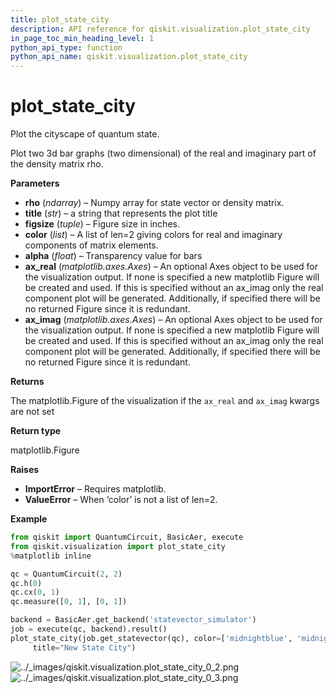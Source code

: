 ```yaml
---
title: plot_state_city
description: API reference for qiskit.visualization.plot_state_city
in_page_toc_min_heading_level: 1
python_api_type: function
python_api_name: qiskit.visualization.plot_state_city
---
```


# plot\_state\_city

<Function id="qiskit.visualization.plot_state_city" name="plot_state_city" isDedicatedPage={true} github="https://github.com/qiskit/qiskit/tree/stable/0.14/qiskit/visualization/state_visualization.py" signature="plot_state_city(rho, title='', figsize=None, color=None, alpha=1, ax_real=None, ax_imag=None)">
  Plot the cityscape of quantum state.

  Plot two 3d bar graphs (two dimensional) of the real and imaginary part of the density matrix rho.

  **Parameters**

  *   **rho** (*ndarray*) – Numpy array for state vector or density matrix.
  *   **title** (*str*) – a string that represents the plot title
  *   **figsize** (*tuple*) – Figure size in inches.
  *   **color** (*list*) – A list of len=2 giving colors for real and imaginary components of matrix elements.
  *   **alpha** (*float*) – Transparency value for bars
  *   **ax\_real** (*matplotlib.axes.Axes*) – An optional Axes object to be used for the visualization output. If none is specified a new matplotlib Figure will be created and used. If this is specified without an ax\_imag only the real component plot will be generated. Additionally, if specified there will be no returned Figure since it is redundant.
  *   **ax\_imag** (*matplotlib.axes.Axes*) – An optional Axes object to be used for the visualization output. If none is specified a new matplotlib Figure will be created and used. If this is specified without an ax\_imag only the real component plot will be generated. Additionally, if specified there will be no returned Figure since it is redundant.

  **Returns**

  The matplotlib.Figure of the visualization if the `ax_real` and `ax_imag` kwargs are not set

  **Return type**

  matplotlib.Figure

  **Raises**

  *   **ImportError** – Requires matplotlib.
  *   **ValueError** – When ‘color’ is not a list of len=2.

  **Example**

  ```python
  from qiskit import QuantumCircuit, BasicAer, execute
  from qiskit.visualization import plot_state_city
  %matplotlib inline

  qc = QuantumCircuit(2, 2)
  qc.h(0)
  qc.cx(0, 1)
  qc.measure([0, 1], [0, 1])

  backend = BasicAer.get_backend('statevector_simulator')
  job = execute(qc, backend).result()
  plot_state_city(job.get_statevector(qc), color=['midnightblue', 'midnightblue'],
       title="New State City")
  ```

  ![../\_images/qiskit.visualization.plot\_state\_city\_0\_2.png](/images/api/qiskit/0.19/qiskit.visualization.plot_state_city_0_2.png) ![../\_images/qiskit.visualization.plot\_state\_city\_0\_3.png](/images/api/qiskit/0.19/qiskit.visualization.plot_state_city_0_3.png)
</Function>

